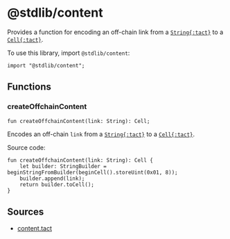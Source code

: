 # @stdlib/content

Provides a function for encoding an off-chain link from a [`String{:tact}`][p] to a [`Cell{:tact}`][cell].

To use this library, import `@stdlib/content`:

```tact
import "@stdlib/content";
```

## Functions

### createOffchainContent

```tact
fun createOffchainContent(link: String): Cell;
```

Encodes an off-chain `link` from a [`String{:tact}`][p] to a [`Cell{:tact}`][cell].

Source code:

```tact
fun createOffchainContent(link: String): Cell {
    let builder: StringBuilder = beginStringFromBuilder(beginCell().storeUint(0x01, 8));
    builder.append(link);
    return builder.toCell();
}
```

## Sources

* [content.tact](https://github.com/tact-lang/tact/blob/61541b7783098e1af669faccd7d2334c10981c72/stdlib/libs/content.tact)

[p]: /book/types#primitive-types
[cell]: /book/cells#cells
